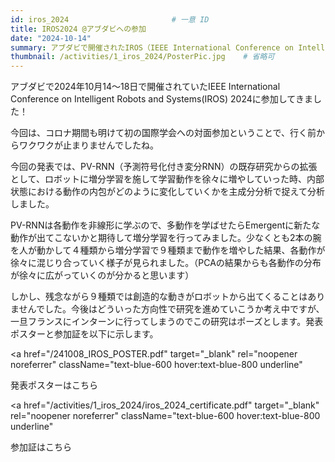```yaml
---
id: iros_2024                       # 一意 ID
title: IROS2024 @アブダビへの参加
date: "2024-10-14"
summary: アブダビで開催されたIROS（IEEE International Conference on Intelligent Robots and Systems）にLate Breaking Posterで参加しました。PV-RNN（予測符号化付き変分RNN）の拡張として、増分学習で学習動作を徐々に増やしていった時、内部状態における動作の内包がどのように変化していくかを主成分分析で捉えて分析しました。Preliminaryな結果なのでLBPで出しましたが、今後これをもっと面白い方向に拡張していく予定です。
thumbnail: /activities/1_iros_2024/PosterPic.jpg    # 省略可
---
```


アブダビで2024年10月14〜18日で開催されていたIEEE International Conference on Intelligent Robots and Systems(IROS) 2024に参加してきました！

今回は、コロナ期間も明けて初の国際学会への対面参加ということで、行く前からワクワクが止まりませんでしたね。

今回の発表では、PV-RNN（予測符号化付き変分RNN）の既存研究からの拡張として、ロボットに増分学習を施して学習動作を徐々に増やしていった時、内部状態における動作の内包がどのように変化していくかを主成分分析で捉えて分析しました。

PV-RNNは各動作を非線形に学ぶので、多動作を学ばせたらEmergentに新たな動作が出てこないかと期待して増分学習を行ってみました。少なくとも2本の腕を人が動かして４種類から増分学習で９種類まで動作を増やした結果、各動作が徐々に混じり合っていく様子が見られました。（PCAの結果からも各動作の分布が徐々に広がっていくのが分かると思います）

しかし、残念ながら９種類では創造的な動きがロボットから出てくることはありませんでした。今後はどういった方向性で研究を進めていこうか考え中ですが、一旦フランスにインターンに行ってしまうのでこの研究はポーズとします。発表ポスターと参加証を以下に示します。

<a
  href="/241008_IROS_POSTER.pdf"
  target="_blank"
  rel="noopener noreferrer"
  className="text-blue-600 hover:text-blue-800 underline"
>
  発表ポスターはこちら
</a>

<a
  href="/activities/1_iros_2024/iros_2024_certificate.pdf"
  target="_blank"
  rel="noopener noreferrer"
  className="text-blue-600 hover:text-blue-800 underline"
>
  参加証はこちら
</a>